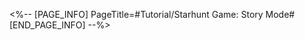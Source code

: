 <%-- [PAGE_INFO]
PageTitle=#Tutorial/Starhunt Game: Story Mode#
[END_PAGE_INFO] --%>
{{Tutorial
|sort      = 800101
|title     = Starhunt Game: Story Mode
|subtitle  = 
|type      = 
|about     = 
|image1    = Tutorial Starhunt Game Story Mode 1.png{{subst:void|<!--$UPLOAD:<<SpriteOutput/TutorialPic/TutorialPage_800111.png>-<Tutorial Starhunt Game Story Mode 1.png>>}}
|text1     = During the {{Color|h|nobold=1|Starhunt Game}} event, complete the Companion Mission {{Color|h|nobold=1|Punklorde Mentality}} in Story Mode to receive {{Color|h|nobold=1|graffitis}}, and activate {{Color|h|nobold=1|graffiti markers}}.
|image2    = Tutorial Starhunt Game Story Mode 2.png{{subst:void|<!--$UPLOAD:<<SpriteOutput/TutorialPic/TutorialPage_800112.png>-<Tutorial Starhunt Game Story Mode 2.png>>}}
|text2     = Select the {{Color|h|nobold=1|graffiti markers}} to perform Light Cone analysis. Complete the analysis to obtain the Light Cone {{Color|h|nobold=1|Before the Tutorial Mission Starts}}.
|image3    = Tutorial Starhunt Game Story Mode 3.png{{subst:void|<!--$UPLOAD:<<SpriteOutput/TutorialPic/TutorialPage_800113.png>-<Tutorial Starhunt Game Story Mode 3.png>>}}
|text3     = ({{tt|Tap|on mobile}}/{{tt|Press|on controller}}/{{tt|Click|on keyboard}}) to {{Color|h|nobold=1|start making graffitis!}} You can use {{Color|h|nobold=1|graffitis}} to create sprays.
}}